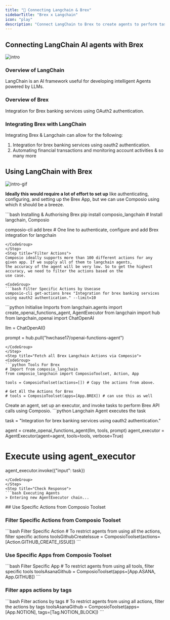 ```yaml
---
title: "🚀 Connecting Langchain & Brex"
sidebarTitle: "Brex x Langchain"
icon: "play"
description: "Connect LangChain to Brex to create agents to perform tasks using natural language"
---
```


## Connecting LangChain AI agents with Brex
![intro](/media/intro.jpg)

### Overview of LangChain

LangChain is an AI framework useful for developing intelligent Agents powered by LLMs.

### Overview of Brex

Integration for Brex banking services using OAuth2 authentication.

### Integrating Brex with LangChain

Integrating Brex & Langchain can allow for the following:

1. Integration for brex banking services using oauth2 authentication.
2. Automating financial transactions and monitoring account activities
& so many more

## Using LangChain with Brex
![intro-gif](/media/intro.gif)
<Steps>
<Step title="Setting Up the Environment">

**Ideally this would require a lot of effort to set up** like authenticating, configuring, and setting up the Brex App, but we can use Composio using which it should be a breeze.

<CodeGroup>
```bash Installing & Authorising Brex
pip install composio_langchain # Install langchain, Composio 

composio-cli add brex # One line to authenticate, configure and add Brex integration for langchain
```
</CodeGroup>
</Step>
<Step title="Filter Actions">
Composio ideally supports more than 100 different actions for any given app. If we supply all of them to langchain agents, 
the accuracy of the agent will be very low. So to get the highest accuracy, we need to filter the actions based on the 
use case.

<CodeGroup>
```bash Filter Specific Actions by Usecase
composio-cli get-actions brex "Integration for brex banking services using oauth2 authentication." --limit=10
```
</CodeGroup>

</Step>
<Step title="Import Base Packages">

<CodeGroup>
```python Initialise Imports
from langchain.agents import create_openai_functions_agent, AgentExecutor
from langchain import hub
from langchain_openai import ChatOpenAI


llm = ChatOpenAI()

prompt = hub.pull("hwchase17/openai-functions-agent")
```
</CodeGroup>
</Step>
<Step title="Fetch all Brex Langchain Actions via Composio">
<CodeGroup>
```python Tools For Brex
# Import from composio_langchain
from composio_langchain import ComposioToolset, Action, App

tools = ComposioToolset(actions=[]) # Copy the actions from above. 

# Get All the Actions for Brex
# tools = ComposioToolset(apps=[App.BREX]) # can use this as well
```
</CodeGroup>
</Step>
<Step title="Execute the Agent">
Create an agent, set up an executor, and invoke tasks to perform Brex API calls using Composio. 
<CodeGroup>
```python Langchain Agent executes the task

task = "Integration for brex banking services using oauth2 authentication."

agent = create_openai_functions_agent(llm, tools, prompt)
agent_executor = AgentExecutor(agent=agent, tools=tools, verbose=True)

# Execute using agent_executor
agent_executor.invoke({"input": task})
```
</CodeGroup>
</Step>
<Step title="Check Response">
```bash Executing Agents
> Entering new AgentExecutor chain...
```
</Step>
</Steps>
## Use Specific Actions from Composio Toolset

### Filter Specific Actions from Composio Toolset

<CodeGroup>
```bash Filter Specific Action
# To restrict agents from using all the actions, filter specific actions
toolsGithubCreateIssue = ComposioToolset(actions=[Action.GITHUB_CREATE_ISSUE])
```
</CodeGroup>

### Use Specific Apps from Composio Toolset
<CodeGroup>
```bash Filter Specific App
# To restrict agents from using all tools, filter specific tools
toolsAsanaGithub = ComposioToolset(apps=[App.ASANA, App.GITHUB])
```
</CodeGroup>

### Filter apps actions by tags 
<CodeGroup>
```bash Filter actions by tags
# To restrict agents from using all actions, filter the actions by tags
toolsAsanaGithub = ComposioToolset(apps=[App.NOTION], tags=[Tag.NOTION_BLOCK])
```
</CodeGroup>

